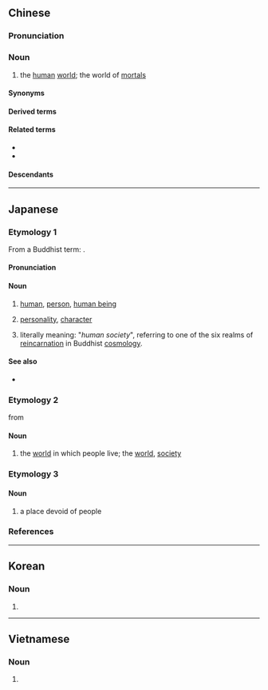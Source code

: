 {{also|人间}}
==Chinese==
{{zh-forms|s=人间|alt=人閒*}}

===Pronunciation===
{{zh-pron
|m=rénjiān
|ma=Zh-rénjian.ogg
|c=jan4 gaan1
|h=pfs=ngìn-kiên
|mn=zz,kh:jîn-kan/xm,qz,tp:lîn-kan
|mn-t=nang5 gang1
|w=3zen ji
|mc=y,1
|oc=y;1
|cat=n
}}

===Noun===
{{zh-noun}}

# the [[human]] [[world]]; the world of [[mortal]]s

====Synonyms====
{{zh-syn-saurus|人間}}

====Derived terms====
{{zh-der|fold=1|不在人間|不知人間有羞恥事|不食人間煙火|人間世|人間仙境|人間冷暖|人間喜劇|人間地獄|人間天上|人間天堂|人間樂園|人間煙火|人間第一黃|人間蒸發|人間行路難|人間詞話|人間重晚晴|別有人間|別有天地非人間|天上人間|春滿人間|遊戲人間}}

====Related terms====
* {{zh-l|世界}}
* {{zh-l|宇宙}}

====Descendants====
{{CJKV||にんげん|인간|nhân gian|j2=じんかん}}

{{zh-cat|Intermediate}}

----

==Japanese==

===Etymology 1===
{{ja-kanjitab|にん|けん|k2=げん|yomi=o}}
From a Buddhist term: {{ja-r|人間界|にんげんかい|gloss=human world}}.

====Pronunciation====
{{ja-pron|にんげん|acc=h|acc_ref=NHK|y=go}}

====Noun====
{{ja-noun|にんげん}}

# [[human]], [[person]], [[human being]]
#: {{ja-usex|'''人間'''社会|'''にんげん''' しゃかい|'''human''' society}}
# [[personality]], [[character]]
# {{lb|ja|Buddhism}} literally meaning: "''human society''", referring to one of the six realms of [[reincarnation]] in Buddhist [[cosmology]].

====See also====
* {{sense|person}} {{ja-r|人類|じんるい}}

===Etymology 2===
{{ja-kanjitab|じん|かん|yomi=o}}
from {{bor|ja|ltc|人間}}

====Noun====
{{ja-noun|じんかん}}

# {{lb|ja|archaic|sort=しんかん'}} the [[world]] in which people live; the [[world]], [[society]]

===Etymology 3===
{{ja-kanjitab|ひと|ま|yomi=k}}
{{rfe|ja}}

====Noun====
{{ja-noun|ひとま}}

# {{lb|ja|dated|rare}} a place devoid of people

===References===
<references/>

{{cln|ja|words with multiple readings}}
{{topics|ja|Human|sort=にんげん}}

----

==Korean==
{{ko-hanjatab}}

===Noun===
{{ko-noun|hj|hangeul=인간}}

# {{hanja form of|인간|[[people]], [[humanity]]}}

----

==Vietnamese==
{{vi-hantutab}}

===Noun===
{{vi-noun|sc=Hani}}

# {{han tu form of|nhân gian|the human world; the world of mortals}}